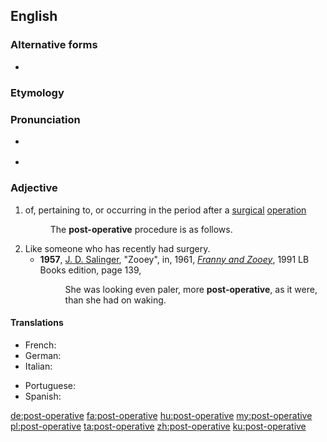 ==English==

===Alternative forms===
* {{l|en|postoperative}}

===Etymology===
{{affix|en|post-|operative}}

===Pronunciation===
* {{a|GA}} {{IPA|/poʊstˈɑpəɹətɪv/|lang=en}}
* {{a|RP}} {{IPA|/pəʊstˈɒpəɹətɪv/|lang=en}}

===Adjective===
{{en-adj|-}}

# of, pertaining to, or occurring in the period after a [[surgical]] [[operation]]
#: The '''post-operative''' procedure is as follows.
# Like someone who has recently had surgery.
#* '''1957''', [[w:J. D. Salinger|J. D. Salinger]], "Zooey", in, 1961, ''[[w:Franny and Zooey|Franny and Zooey]]'', 1991 LB Books edition, page 139,
#*: She was looking even paler, more '''post-operative''', as it were, than she had on waking.

====Translations====
{{trans-top|of, pertaining to, or occurring in the period after a surgical operation}}
* French: {{t+|fr|postopératoire}}
* German: {{t+|de|postoperativ}}
* Italian: {{t|it|postoperatorio}}
{{trans-mid}}
* Portuguese: {{t|pt|pós-operatório}}
* Spanish: {{t|es|posoperatorio}}
{{trans-bottom}}

[[de:post-operative]]
[[fa:post-operative]]
[[hu:post-operative]]
[[my:post-operative]]
[[pl:post-operative]]
[[ta:post-operative]]
[[zh:post-operative]]
[[ku:post-operative]]